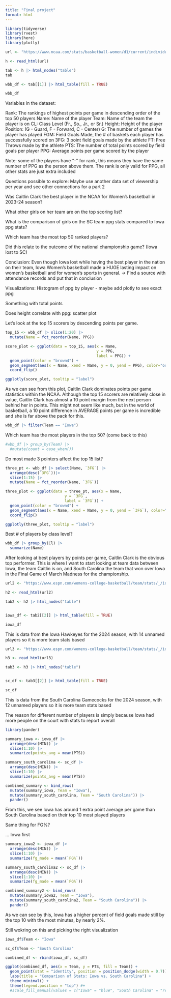```yaml
---
title: "Final project"
format: html
---
```


```r
library(tidyverse)
library(rvest)
library(here)
library(plotly)

url <- "https://www.ncaa.com/stats/basketball-women/d1/current/individual/102"

h <- read_html(url)

tab <- h |> html_nodes("table")
tab

wbb_df <- tab[[1]] |> html_table(fill = TRUE)

wbb_df
```

Variables in the dataset:

Rank: The rankings of highest points per game in descending order of the top 50 players
Name: Name of the player
Team: Name of the team the player is on
CL: Class Level (Fr., So., Jr., or Sr.)
Height: Height of the player
Position: (G - Guard, F - Forward, C - Center)
G: The number of games the player has played
FGM: Field Goals Made, the # of baskets each player has successfully scored on
3FG: 3 point field goals made by the athlete
FT: Free Throws made by the athlete
PTS: The number of total points scored by field goals per player
PPG: Average points per game scored by the player

Note: some of the players have "-" for rank, this means they have the same number of PPG as the person above them. 
The rank is only valid for PPG, all other stats are just extra included

Questions possible to explore: 
Maybe use another data set of viewership per year and see other connections for a part 2

Was Caitlin Clark the best player in the NCAA for Women's basketball in 2023-24 season?

What other girls on her team are on the top scoring list?

What is the comparison of girls on the SC team ppg stats compared to Iowa ppg stats?

Which team has the most top 50 ranked players?

Did this relate to the outcome of the national championship game?
(Iowa lost to SC)

Conclusion: Even though Iowa lost while having the best player in the nation on their team, Iowa Women's basketball made a HUGE lasting impact on women's basketball and for women's sports in general. -> Find a source with attendance records and put that in conclusion

Visualizations: 
Histogram of ppg by player - maybe add plotly to see exact ppg


Something with total points


Does height correlate with ppg: scatter plot

Let's look at the top 15 scorers by descending points per game. 

```r
top_15 <- wbb_df |> slice(1:20) |>
  mutate(Name = fct_reorder(Name, PPG))

score_plot <- ggplot(data = top_15, aes(x = Name,
                                        y = PPG,
                                        label = PPG)) +
  geom_point(color = "brown4") +
  geom_segment(aes(x = Name, xend = Name, y = 0, yend = PPG), color="orange") +
  coord_flip() 

ggplotly(score_plot, tooltip = "label")
```

As we can see from this plot, Caitlin Clark dominates points per game statistics within the NCAA. Although the top 15 scorers are relatively close in value, Caitlin Clark has almost a 10 point margin from the next person behind her in points. This might not seem like much, but in the world of basketball, a 10 point difference in AVERAGE points per game is incredible and she is far above the pack for this. 

```r
wbb_df |> filter(Team == "Iowa")
```
Which team has the most players in the top 50? (come back to this)

```r
#wbb_df |> group_by(Team) |>
  #mutate(count = case_when())
```

Do most made 3 pointers affect the top 15 list?

```r
three_pt <- wbb_df |> select(Name, `3FG`) |>
  arrange(desc(`3FG`))|>
  slice(1:15) |>
  mutate(Name = fct_reorder(Name, `3FG`))

three_plot <- ggplot(data = three_pt, aes(x = Name,
                          y = `3FG`,
                          label = `3FG`)) +
  geom_point(color = "brown4") +
  geom_segment(aes(x = Name, xend = Name, y = 0, yend = `3FG`), color="orange") +
  coord_flip()

ggplotly(three_plot, tooltip = "label")
```

Best # of players by class level?

```r
wbb_df |> group_by(Cl) |>
  summarize(Name)
```

After looking at best players by points per game, Caitlin Clark is the obvious top performer. This is where I want to start looking at team data between Iowa, the team Caitlin is on, and South Carolina the team that won over Iowa in the Final Game of March Madness for the championship.  


```r
url2 <- "https://www.espn.com/womens-college-basketball/team/stats/_/id/2294/iowa-hawkeyes"

h2 <- read_html(url2)

tab2 <- h2 |> html_nodes("table")


iowa_df <- tab2[[2]] |> html_table(fill = TRUE)

iowa_df
```

This is data from the Iowa Hawkeyes for the 2024 season, with 14 unnamed players so it is more team stats based

```r
url3 <- "https://www.espn.com/womens-college-basketball/team/stats/_/id/2579/south-carolina-gamecocks"

h3 <- read_html(url3)

tab3 <- h3 |> html_nodes("table")


sc_df <- tab3[[2]] |> html_table(fill = TRUE)

sc_df
```
This is data from the South Carolina Gamecocks for the 2024 season, with 12 unnamed players so it is more team stats based

The reason for different number of players is simply because Iowa had more people on the court with stats to report overall

```r
library(pander)

summary_iowa <- iowa_df |> 
  arrange(desc(MIN)) |>
  slice(1:10) |>
  summarize(points_avg = mean(PTS))

summary_south_carolina <- sc_df |>
  arrange(desc(MIN)) |>
  slice(1:10) |>
  summarize(points_avg = mean(PTS))

combined_summary <- bind_rows(
  mutate(summary_iowa, Team = "Iowa"),
  mutate(summary_south_carolina, Team = "South Carolina")) |>
  pander()
```

From this, we see Iowa has around 1 extra point average per game than South Carolina based on their top 10 most played players


Same thing for FG%?

... Iowa first

```r
summary_iowa2 <- iowa_df |> 
  arrange(desc(MIN)) |>
  slice(1:10) |>
  summarize(fg_made = mean(`FG%`))

summary_south_carolina2 <- sc_df |>
  arrange(desc(MIN)) |>
  slice(1:10) |>
  summarize(fg_made = mean(`FG%`))

combined_summary2 <- bind_rows(
  mutate(summary_iowa2, Team = "Iowa"),
  mutate(summary_south_carolina2, Team = "South Carolina")) |>
  pander()
```

As we can see by this, Iowa has a higher percent of field goals made still by the top 10 with the most minutes, by nearly 2%.


Still wokring on this and picking the right visualization

```r
iowa_df$Team <- "Iowa"

sc_df$Team <- "South Carolina"

combined_df <- rbind(iowa_df, sc_df)

ggplot(combined_df, aes(x = Team, y = PTS, fill = Team)) +
  geom_point(stat = "identity", position = position_dodge(width = 0.7)) +
  labs(title = "Comparison of Stats: Iowa vs. South Carolina") +
  theme_minimal() +
  theme(legend.position = "top") #+
  #scale_fill_manual(values = c("Iowa" = "blue", "South Carolina" = "red"))

```







